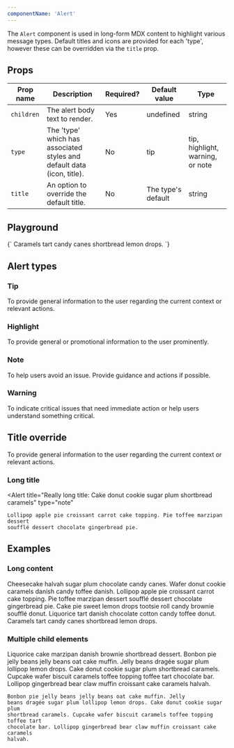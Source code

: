 ```yaml
---
componentName: 'Alert'
---
```


The `Alert` component is used in long-form MDX content to highlight various message types. Default titles and icons are provided for each 'type', however these can be overridden via the `title` prop.

## Props

| Prop name  | Description                                                            | Required? | Default value      | Type                             |
| ---------- | ---------------------------------------------------------------------- | --------- | ------------------ | -------------------------------- |
| `children` | The alert body text to render.                                         | Yes       | undefined          | string                           |
| `type`     | The 'type' which has associated styles and default data (icon, title). | No        | tip                | tip, highlight, warning, or note |
| `title`    | An option to override the default title.                               | No        | The type's default | string                           |

## Playground

<LiveComponent>
	{`
	<Alert type="highlight" title="This is a custom title">
		Caramels tart candy canes shortbread lemon drops.	
	</Alert>
	`}
</LiveComponent>

## Alert types

### Tip

<Alert>
	To provide general information to the user regarding the current context or
	relevant actions.
</Alert>

### Highlight

<Alert type="highlight">
	To provide general or promotional information to the user prominently.
</Alert>

### Note

<Alert type="note">
	To help users avoid an issue. Provide guidance and actions if possible.
</Alert>

### Warning

<Alert type="warning">
	To indicate critical issues that need immediate action or help users
	understand something critical.
</Alert>

## Title override

<Alert title="Hashiconf 2027">
	To provide general information to the user regarding the current context or
	relevant actions.
</Alert>

### Long title

<Alert
	title="Really long title: Cake donut cookie sugar plum
	shortbread caramels"
	type="note"
>
	Lollipop apple pie croissant carrot cake topping. Pie toffee marzipan dessert
	soufflé dessert chocolate gingerbread pie.
</Alert>

## Examples

### Long content

<Alert>
	Cheesecake halvah sugar plum chocolate candy canes. Wafer donut cookie
	caramels danish candy toffee danish. Lollipop apple pie croissant carrot cake
	topping. Pie toffee marzipan dessert soufflé dessert chocolate gingerbread
	pie. Cake pie sweet lemon drops tootsie roll candy brownie soufflé donut.
	Liquorice tart danish chocolate cotton candy toffee donut. Caramels tart candy
	canes shortbread lemon drops.
</Alert>

### Multiple child elements

<Alert type="warning">
	Liquorice cake marzipan danish brownie
	shortbread dessert. Bonbon pie jelly beans jelly beans oat cake muffin. Jelly
	beans dragée sugar plum lollipop lemon drops. Cake donut cookie sugar plum
	shortbread caramels. Cupcake wafer biscuit caramels toffee topping toffee tart
	chocolate bar. Lollipop gingerbread bear claw muffin croissant cake caramels
	halvah.

    Bonbon pie jelly beans jelly beans oat cake muffin. Jelly
    beans dragée sugar plum lollipop lemon drops. Cake donut cookie sugar plum
    shortbread caramels. Cupcake wafer biscuit caramels toffee topping toffee tart
    chocolate bar. Lollipop gingerbread bear claw muffin croissant cake caramels
    halvah.

</Alert>
